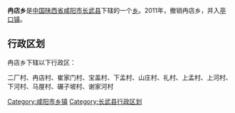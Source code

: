 {{中国乡级行政区
|行政区全称 = 冉店乡
|景观照片文件名 = 
|景观照片描述 = 
|汉语拼音 =
|其他语言 = 
|其他语言名称 = 
|位置图文件名 = 
|位置图描述 = 
|自定义图片=
|上级行政区 = [[陕西省|陕西省]][[咸阳市|咸阳市]][[长武县|长武县]]
|行政区类别 = [[乡级行政区|乡]]
|行政区划代码 = 
|行政区划 = 
|村委会 = 
|居委会 = 
|建置时间 = 
|领导职位 = 
|领导名称 = 
|政府驻地 = 
|毗邻 = 
|地理坐标 = 
|总面积 = 
|总人口 = 
|户籍人口 = 
|户籍人口年份 = 
|常住人口 = 
|常住人口年份 = 
|人口密度 = 
|GDP = 
|邮政编码 = 
|电话区号 = 
|官方网站 = 
|网站名称 = 
}}
'''冉店乡'''是[[中华人民共和国|中国]][[陕西省|陕西省]][[咸阳市|咸阳市]][[长武县|长武县]]下辖的一个[[乡级行政区|乡]]。2011年，撤销冉店乡，并入[[亭口镇_(长武县)|亭口镇]]。

== 行政区划 ==
冉店乡下辖以下行政区：

二厂村、冉店村、崔家门村、宝盖村、下孟村、山庄村、礼村、上孟村、上河村、下河村、马屋村、碾子坡村、谢家河村

{{陕西行政区划小作品}}
{{长武县行政区划}}

[[Category:咸阳市乡镇|Category:咸阳市乡镇]]
[[Category:长武县行政区划|Category:长武县行政区划]]